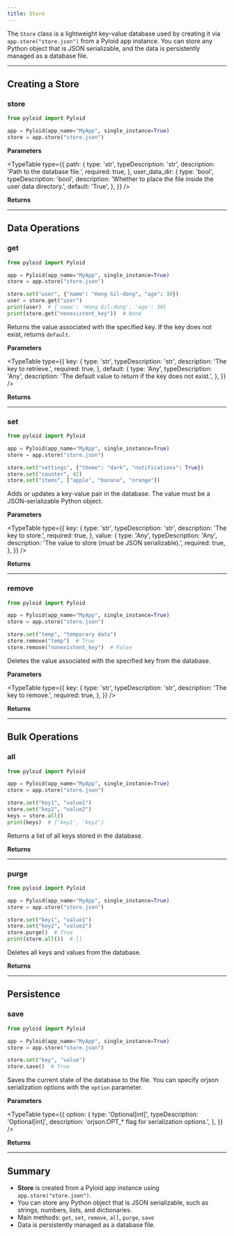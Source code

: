 ```yaml
---
title: Store
---
```


The `Store` class is a lightweight key-value database used by creating it via `app.store("store.json")` from a Pyloid app instance. You can store any Python object that is JSON serializable, and the data is persistently managed as a database file.

---

## Creating a Store

### <span className="font-mono bg-primary/10 px-2 py-1 rounded text-primary">store</span>

```python
from pyloid import Pyloid

app = Pyloid(app_name="MyApp", single_instance=True)
store = app.store("store.json")
```

**Parameters**

<TypeTable
  type={{
    path: {
      type: 'str',
      typeDescription: 'str',
      description: 'Path to the database file.',
      required: true,
    },
    user_data_dir: {
      type: 'bool',
      typeDescription: 'bool',
      description: 'Whether to place the file inside the user data directory.',
      default: 'True',
    },
  }}
/>

**Returns**

<Returns type='Store' description='Store instance for key-value storage.' />

---

## Data Operations

### <span className="font-mono bg-primary/10 px-2 py-1 rounded text-primary">get</span>

```python
from pyloid import Pyloid

app = Pyloid(app_name="MyApp", single_instance=True)
store = app.store("store.json")

store.set("user", {"name": "Hong Gil-dong", "age": 30})
user = store.get("user")
print(user)  # {'name': 'Hong Gil-dong', 'age': 30}
print(store.get("nonexistent_key"))  # None
```

Returns the value associated with the specified key. If the key does not exist, returns `default`.

**Parameters**

<TypeTable
  type={{
    key: {
      type: 'str',
      typeDescription: 'str',
      description: 'The key to retrieve.',
      required: true,
    },
    default: {
      type: 'Any',
      typeDescription: 'Any',
      description: 'The default value to return if the key does not exist.',
    },
  }}
/>

**Returns**

<Returns
  type='Any'
  description='The value stored for the key, or default if not found.'
/>

---

### <span className="font-mono bg-primary/10 px-2 py-1 rounded text-primary">set</span>

```python
from pyloid import Pyloid

app = Pyloid(app_name="MyApp", single_instance=True)
store = app.store("store.json")

store.set("settings", {"theme": "dark", "notifications": True})
store.set("counter", 42)
store.set("items", ["apple", "banana", "orange"])
```

Adds or updates a key-value pair in the database. The value must be a JSON-serializable Python object.

**Parameters**

<TypeTable
  type={{
    key: {
      type: 'str',
      typeDescription: 'str',
      description: 'The key to store.',
      required: true,
    },
    value: {
      type: 'Any',
      typeDescription: 'Any',
      description: 'The value to store (must be JSON serializable).',
      required: true,
    },
  }}
/>

**Returns**

<Returns type='bool' description='Always returns True.' />

---

### <span className="font-mono bg-primary/10 px-2 py-1 rounded text-primary">remove</span>

```python
from pyloid import Pyloid

app = Pyloid(app_name="MyApp", single_instance=True)
store = app.store("store.json")

store.set("temp", "temporary data")
store.remove("temp")  # True
store.remove("nonexistent_key")  # False
```

Deletes the value associated with the specified key from the database.

**Parameters**

<TypeTable
  type={{
    key: {
      type: 'str',
      typeDescription: 'str',
      description: 'The key to remove.',
      required: true,
    },
  }}
/>

**Returns**

<Returns
  type='bool'
  description='Returns True if the key was deleted, False if the key did not exist.'
/>

---

## Bulk Operations

### <span className="font-mono bg-primary/10 px-2 py-1 rounded text-primary">all</span>

```python
from pyloid import Pyloid

app = Pyloid(app_name="MyApp", single_instance=True)
store = app.store("store.json")

store.set("key1", "value1")
store.set("key2", "value2")
keys = store.all()
print(keys)  # ['key1', 'key2']
```

Returns a list of all keys stored in the database.

**Returns**

<Returns type='List[str]' description='A list of all stored keys.' />

---

### <span className="font-mono bg-primary/10 px-2 py-1 rounded text-primary">purge</span>

```python
from pyloid import Pyloid

app = Pyloid(app_name="MyApp", single_instance=True)
store = app.store("store.json")

store.set("key1", "value1")
store.set("key2", "value2")
store.purge()  # True
print(store.all())  # []
```

Deletes all keys and values from the database.

**Returns**

<Returns type='bool' description='Always returns True.' />

---

## Persistence

### <span className="font-mono bg-primary/10 px-2 py-1 rounded text-primary">save</span>

```python
from pyloid import Pyloid

app = Pyloid(app_name="MyApp", single_instance=True)
store = app.store("store.json")

store.set("key", "value")
store.save()  # True
```

Saves the current state of the database to the file. You can specify orjson serialization options with the `option` parameter.

**Parameters**

<TypeTable
  type={{
    option: {
      type: 'Optional[int]',
      typeDescription: 'Optional[int]',
      description: 'orjson.OPT_* flag for serialization options.',
    },
  }}
/>

**Returns**

<Returns
  type='bool'
  description='Returns True if saving was successful, False otherwise.'
/>

---

## Summary

- **Store** is created from a Pyloid app instance using `app.store("store.json")`.
- You can store any Python object that is JSON serializable, such as strings, numbers, lists, and dictionaries.
- Main methods: `get`, `set`, `remove`, `all`, `purge`, `save`
- Data is persistently managed as a database file.
